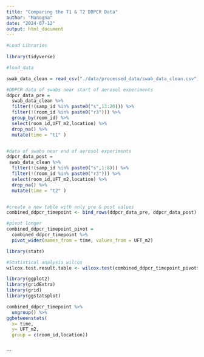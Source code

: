 ---
title: "Comparing the T1 & T2 DDPCR Data"
author: "Manogna"
date: "2024-07-12"
output: html_document
---
```{r}
#Load Libraries
 
library(tidyverse)

#load_data

swab_data_clean = read_csv("./data/processed_data/swab_data_clean.csv")
```

```{r}
#DDPCR data of swabs near start of aerosol experiments
ddpcr_data_pre =
  swab_data_clean %>%
  filter(!(samp_id %in% paste0("s",13:20))) %>%
  filter(!(room_id %in% paste0("r3"))) %>%
  group_by(room_id) %>%
  select(room_id,UFT_m2,location) %>%
  drop_na() %>%
  mutate(time = "t1" )


#data of swabs near end of aerosol experiments
ddpcr_data_post =
 swab_data_clean %>%
  filter(!(samp_id %in% paste0("s",1:8))) %>%
  filter(!(room_id %in% paste0("r3"))) %>%
  select(room_id,UFT_m2,location) %>%
  drop_na() %>%
  mutate(time = "t2" )


#create a new table with only pre & post values
combined_ddpcr_timepoint <- bind_rows(ddpcr_data_pre, ddpcr_data_post)

#pivot longer
combined_ddpcr_timepoint_pivot = 
  combined_ddpcr_timepoint %>%
  pivot_wider(names_from = time, values_from = UFT_m2)

library(stats)

#Statistical analysis wilcox
wilcox.test.result.table <- wilcox.test(combined_ddpcr_timepoint_pivot$t1, combined_ddpcr_timepoint_pivot$t2, paired = TRUE)

library(ggplot2)
library(gridExtra)
library(grid)
library(ggstatsplot)

combined_ddpcr_timepoint %>%
  ungroup() %>%
ggbetweenstats(
  x= time,
  y= UFT_m2,
  group = c(room_id,location))
                       
```

```

